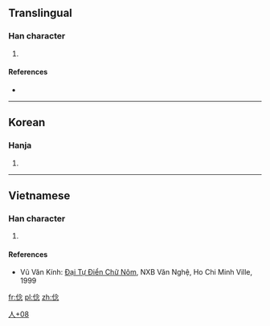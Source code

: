 ==Translingual==

===Han character===
{{Han char|rn=9|rad=人|as=08|sn=10|four=|canj=人人戈心 (OOIP)|ids=⿰[[亻]][[念]]}}

# {{defn|Han|sort=人08}}

====References====
* {{Han ref|kx=0109.171|dkj=|dj=|hdz=|uh=346B|ud=13419|bh=|bd=}}

----

==Korean==

===Hanja===
{{ko-hanja|hangeul=[[념]] ([[염]])|rv=nyeom (yeom)|mr=nyŏm (yŏm)|y=nyem (<sup>n</sup>yem)}}

# {{defn|lang=ko|sort=人08}}

----

==Vietnamese==

===Han character===
{{vi-chunom|[[nộm]]|rs=人08}}

# {{defn|lang=vi|sort=人08}}

====References====
* Vũ Văn Kính: [[Đại Tự Điển Chữ Nôm]], NXB Văn Nghệ, Ho Chi Minh Ville, 1999

[[Category:Vietnamese Han tu|人+08]]

[[fr:㑫]]
[[pl:㑫]]
[[zh:㑫]]